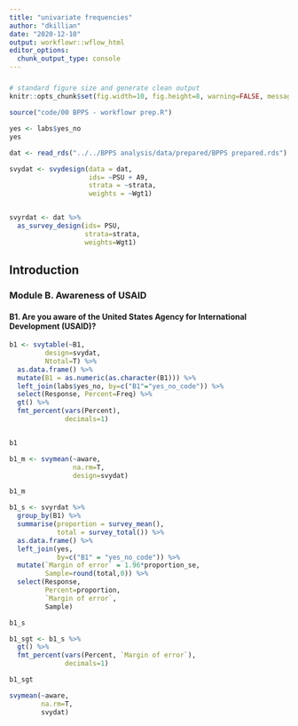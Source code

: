 ```yaml
---
title: "univariate frequencies"
author: "dkillian"
date: "2020-12-10"
output: workflowr::wflow_html
editor_options:
  chunk_output_type: console
---
```


#####

```r

# standard figure size and generate clean output
knitr::opts_chunk$set(fig.width=10, fig.height=8, warning=FALSE, message=FALSE, cache=TRUE, error=T, echo=F)

```

```r
source("code/00 BPPS - workflowr prep.R")

yes <- labs$yes_no
yes

dat <- read_rds("../../BPPS analysis/data/prepared/BPPS prepared.rds")

svydat <- svydesign(data = dat,
                    ids= ~PSU + A9,
                    strata = ~strata,
                    weights = ~Wgt1)


svyrdat <- dat %>%
  as_survey_design(ids= PSU,
                   strata=strata,
                   weights=Wgt1)
```


## Introduction

### Module B. Awareness of USAID

#### B1. Are you aware of the United States Agency for International Development (USAID)? 

```r
b1 <- svytable(~B1,
         design=svydat,
         Ntotal=T) %>%
  as.data.frame() %>%
  mutate(B1 = as.numeric(as.character(B1))) %>%
  left_join(labs$yes_no, by=c("B1"="yes_no_code")) %>%
  select(Response, Percent=Freq) %>%
  gt() %>%
  fmt_percent(vars(Percent),
              decimals=1)


b1

```

```r
b1_m <- svymean(~aware,
                na.rm=T,
                design=svydat) 

b1_m

```

```r
b1_s <- svyrdat %>%
  group_by(B1) %>%
  summarise(proportion = survey_mean(),
            total = survey_total()) %>%
  as.data.frame() %>%
  left_join(yes,
            by=c("B1" = "yes_no_code")) %>%
  mutate(`Margin of error` = 1.96*proportion_se,
         Sample=round(total,0)) %>%
  select(Response, 
         Percent=proportion,
         `Margin of error`,
         Sample)

b1_s

```

```r

b1_sgt <- b1_s %>%
  gt() %>%
  fmt_percent(vars(Percent, `Margin of error`),
              decimals=1)

b1_sgt

```

```r
svymean(~aware,
        na.rm=T,
        svydat)
```

```r

```














